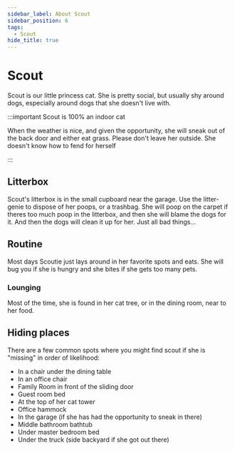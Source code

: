 ```yaml
---
sidebar_label: About Scout
sidebar_position: 6
tags:
  - Scout
hide_title: true
---
```


# Scout

Scout is our little princess cat. She is pretty social, but usually shy around dogs, especially around dogs that she doesn't live with.

:::important Scout is 100% an indoor cat

When the weather is nice, and given the opportunity, she will sneak out of the back door and either eat grass. Please don't leave her outside. She doesn't know how to fend for herself

:::

## Litterbox

Scout's litterbox is in the small cupboard near the garage.
Use the litter-genie to dispose of her poops, or a trashbag. She will poop on the carpet if theres too much poop in the litterbox, and then she will blame the dogs for it. And then the dogs will clean it up for her. Just all bad things...

## Routine

Most days Scoutie just lays around in her favorite spots and eats. She will bug you if she is hungry and she bites if she gets too many pets.

### Lounging

Most of the time, she is found in her cat tree, or in the dining room, near to her food.

## Hiding places

There are a few common spots where you might find scout if she is "missing" in order of likelihood:

- In a chair under the dining table
- In an office chair
- Family Room in front of the sliding door
- Guest room bed
- At the top of her cat tower
- Office hammock
- In the garage (if she has had the opportunity to sneak in there)
- Middle bathroom bathtub
- Under master bedroom bed
- Under the truck (side backyard if she got out there)
